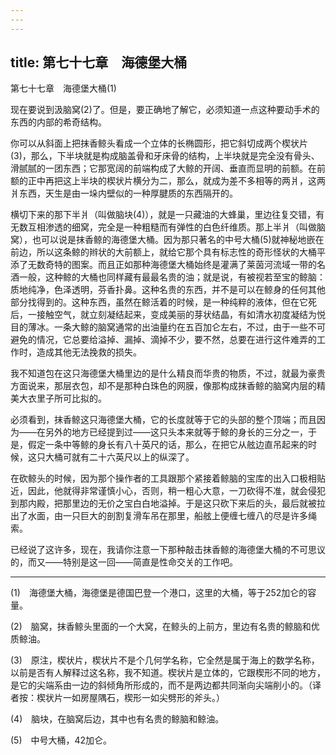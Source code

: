 ```yaml
---
---
---
```

title: 第七十七章　海德堡大桶
---




第七十七章　海德堡大桶(1)





现在要说到汲脑窝(2)了。但是，要正确地了解它，必须知道一点这种要动手术的东西的内部的希奇结构。

你可以从斜面上把抹香鲸头看成一个立体的长椭圆形，把它斜切成两个楔状片(3)，那么，下半块就是构成脑盖骨和牙床骨的结构，上半块就是完全没有骨头、滑腻腻的一团东西；它那宽阔的前端构成了大鲸的开阔、垂直而显明的前额。在前额的正中再把这上半块的楔状片横分为二，那么，就成为差不多相等的两爿，这两爿东西，天生是由一垛内壁似的一种厚腱质的东西隔开的。

横切下来的那下半爿（叫做脑块(4)），就是一只藏油的大蜂巢，里边往复交错，有无数互相渗透的细窝，完全是一种粗糙而有弹性的白色纤维质。那上半爿（叫做脑窝），也可以说是抹香鲸的海德堡大桶。因为那只著名的中号大桶(5)就神秘地嵌在前边，所以这条鲸的辫状的大前额上，就给它那个具有标志性的奇形怪状的大桶平添了无数奇特的图案。而且正如那种海德堡大桶始终是灌满了莱茵河流域一带的名酒一般，这种鲸的大桶也同样藏有最最名贵的油；就是说，有被视若至宝的鲸脑：质地纯净，色泽透明，芬香扑鼻。这种名贵的东西，并不是可以在鲸身的任何其他部分找得到的。这种东西，虽然在鲸活着的时候，是一种纯粹的液体，但在它死后，一接触空气，就立刻凝结起来，变成美丽的芽状结晶，有如清水初度凝结为悦目的薄冰。一条大鲸的脑窝通常的出油量约在五百加仑左右，不过，由于一些不可避免的情况，它总要给溢掉、漏掉、滴掉不少，要不然，总要在进行这件难弄的工作时，造成其他无法挽救的损失。

我不知道包在这只海德堡大桶里边的是什么精良而华贵的物质，不过，就最为豪贵方面说来，那层衣包，却不是那种白珠色的网膜，像那构成抹香鲸的脑窝内层的精美大衣里子所可比拟的。

必须看到，抹香鲸这只海德堡大桶，它的长度就等于它的头部的整个顶端；而且因为——在另外的地方已经提到过——这只头本来就等于鲸的身长的三分之一，于是，假定一条中等鲸的身长有八十英尺的话，那么，在把它从舷边直吊起来的时候，这只大桶可就有二十六英尺以上的纵深了。

在砍鲸头的时候，因为那个操作者的工具跟那个紧接着鲸脑的宝库的出入口极相贴近，因此，他就得非常谨慎小心，否则，稍一粗心大意，一刀砍得不准，就会侵犯到那内殿，把那里边的无价之宝白白地溢掉。于是这只砍下来后的头，最后就被拉出了水面，由一只巨大的剖割复滑车吊在那里，船舷上便缠七缠八的尽是许多绳索。

已经说了这许多，现在，我请你注意一下那种敲击抹香鲸的海德堡大桶的不可思议的，而又——特别是这一回——简直是性命交关的工作吧。





* * *



(1)　海德堡大桶，海德堡是德国巴登一个港口，这里的大桶，等于252加仑的容量。

(2)　脑窝，抹香鲸头里面的一个大窝，在鲸头的上前方，里边有名贵的鲸脑和优质鲸油。

(3)　原注，楔状片，楔状片不是个几何学名称，它全然是属于海上的数学名称，以前是否有人解释过这名称，我不知道。楔状片是立体的，它跟楔形不同的地方，是它的尖端系由一边的斜倾角所形成的，而不是两边都共同渐向尖端削小的。（译者按：楔状片一如房屋隅石，楔形一如尖劈形的斧头。）

(4)　脑块，在脑窝后边，其中也有名贵的鲸脑和鲸油。

(5)　中号大桶，42加仑。